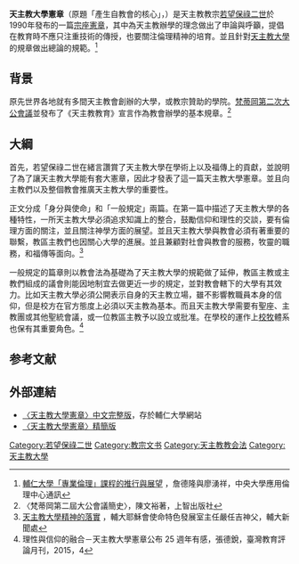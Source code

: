 '''天主教大學憲章'''（原題「產生自教會的核心」，{{lang-la|''Ex Corde Ecclesiae''}}）是天主教教宗[[若望保祿二世|若望保祿二世]]於1990年發布的一篇[[宗座憲章|宗座憲章]]，其中為天主教辦學的理念做出了申論與呼籲，提倡在教育時不應只注重技術的傳授，也要關注倫理精神的培育。並且針對[[天主教大學|天主教大學]]的規章做出總論的規範。<ref>[http://in.ncu.edu.tw/phi/NRAE/newsletter/no29/06.html 輔仁大學「專業倫理」課程的推行與展望] {{Wayback|url=http://in.ncu.edu.tw/phi/NRAE/newsletter/no29/06.html |date=20190521190331 }}，詹德隆與廖湧祥，中央大學應用倫理中心通訊</ref>

==背景==
原先世界各地就有多間天主教會創辦的大學，或教宗贊助的學院。[[梵蒂岡第二次大公會議|梵蒂岡第二次大公會議]]並發布了《天主教教育》宣言作為教會辦學的基本規章。<ref>〈梵蒂岡第二屆大公會議簡史〉，陳文裕著，上智出版社</ref>

==大綱==
首先，若望保祿二世在緒言讚賞了天主教大學在學術上以及福傳上的貢獻，並說明了為了讓天主教大學能有套大憲章，因此才發表了這一篇天主教大學憲章。並且向主教們以及整個教會推廣天主教大學的重要性。

正文分成「身分與使命」和「一般規定」兩篇。在第一篇中描述了天主教大學的各種特性，一所天主教大學必須追求知識上的整合，鼓勵信仰和理性的交談，要有倫理方面的關注，並且關注神學方面的展望。並且天主教大學與教會必須有著重要的聯繫，教區主教們也因關心大學的進展。並且兼顧對社會與教會的服務，牧靈的職務，和福傳等面向。<ref>[http://140.136.114.206/is/archives/000543.html 天主教大學精神的落實] {{Wayback|url=http://140.136.114.206/is/archives/000543.html |date=20131226064937 }}，輔大耶穌會使命特色發展室主任嚴任吉神父，輔大新聞處</ref>

一般規定的篇章則以教會法為基礎為了天主教大學的規範做了延伸，教區主教或主教們組成的議會則能因地制宜去做更近一步的規定，並對教會轄下的大學有其效力。比如天主教大學必須公開表示自身的天主教立場，雖不影響教職員本身的信仰，但是校方在官方態度上必須以天主教為基本。而且天主教大學需要有聖座、主教團或其他聖統會議，或一位教區主教予以設立或批准。在學校的運作上[[校牧|校牧]]體系也保有其重要角色。<ref>理性與信仰的融合－天主教大學憲章公布 25 週年有感，張德銳，臺灣教育評論月刊，2015，4</ref>

==参考文献==
{{reflist}}

==外部連結==
*[http://www.fju.edu.tw/file/upload/Ex_Corde_Ecclesiae_cn.pdf 〈天主教大學憲章〉中文完整版]{{Wayback|url=http://www.fju.edu.tw/file/upload/Ex_Corde_Ecclesiae_cn.pdf |date=20190714021538 }}，存於輔仁大學網站
*[http://www.fju.edu.tw/aboutFju.jsp?labelID=2 〈天主教大學憲章〉精簡版]{{Wayback|url=http://www.fju.edu.tw/aboutFju.jsp?labelID=2 |date=20201015193908 }}

[[Category:若望保祿二世|Category:若望保祿二世]]
[[Category:教宗文书|Category:教宗文书]]
[[Category:天主教教会法|Category:天主教教会法]]
[[Category:天主教大學|Category:天主教大學]]